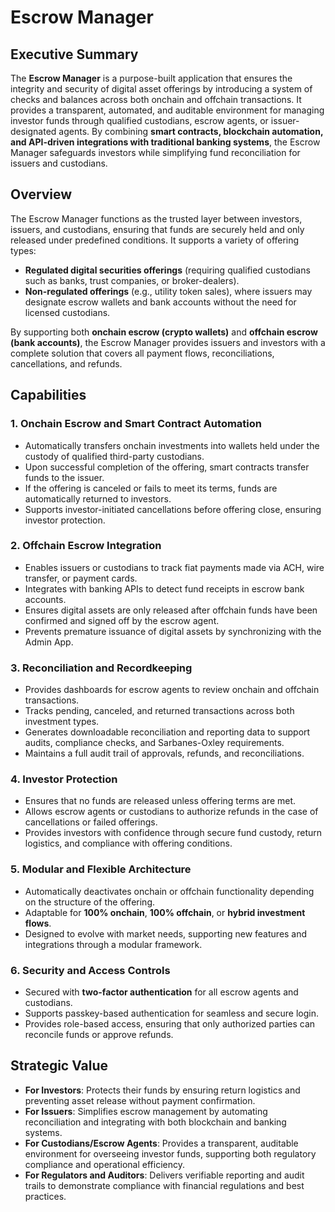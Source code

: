 # Escrow Manager

## Executive Summary

The **Escrow Manager** is a purpose-built application that ensures the integrity and security of digital asset offerings by introducing a system of checks and balances across both onchain and offchain transactions. It provides a transparent, automated, and auditable environment for managing investor funds through qualified custodians, escrow agents, or issuer-designated agents. By combining **smart contracts, blockchain automation, and API-driven integrations with traditional banking systems**, the Escrow Manager safeguards investors while simplifying fund reconciliation for issuers and custodians.

## Overview

The Escrow Manager functions as the trusted layer between investors, issuers, and custodians, ensuring that funds are securely held and only released under predefined conditions. It supports a variety of offering types:

- **Regulated digital securities offerings** (requiring qualified custodians such as banks, trust companies, or broker-dealers).
- **Non-regulated offerings** (e.g., utility token sales), where issuers may designate escrow wallets and bank accounts without the need for licensed custodians.

By supporting both **onchain escrow (crypto wallets)** and **offchain escrow (bank accounts)**, the Escrow Manager provides issuers and investors with a complete solution that covers all payment flows, reconciliations, cancellations, and refunds.

## Capabilities

### 1. Onchain Escrow and Smart Contract Automation

- Automatically transfers onchain investments into wallets held under the custody of qualified third-party custodians.
- Upon successful completion of the offering, smart contracts transfer funds to the issuer.
- If the offering is canceled or fails to meet its terms, funds are automatically returned to investors.
- Supports investor-initiated cancellations before offering close, ensuring investor protection.

### 2. Offchain Escrow Integration

- Enables issuers or custodians to track fiat payments made via ACH, wire transfer, or payment cards.
- Integrates with banking APIs to detect fund receipts in escrow bank accounts.
- Ensures digital assets are only released after offchain funds have been confirmed and signed off by the escrow agent.
- Prevents premature issuance of digital assets by synchronizing with the Admin App.

### 3. Reconciliation and Recordkeeping

- Provides dashboards for escrow agents to review onchain and offchain transactions.
- Tracks pending, canceled, and returned transactions across both investment types.
- Generates downloadable reconciliation and reporting data to support audits, compliance checks, and Sarbanes-Oxley requirements.
- Maintains a full audit trail of approvals, refunds, and reconciliations.

### 4. Investor Protection

- Ensures that no funds are released unless offering terms are met.
- Allows escrow agents or custodians to authorize refunds in the case of cancellations or failed offerings.
- Provides investors with confidence through secure fund custody, return logistics, and compliance with offering conditions.

### 5. Modular and Flexible Architecture

- Automatically deactivates onchain or offchain functionality depending on the structure of the offering.
- Adaptable for **100% onchain**, **100% offchain**, or **hybrid investment flows**.
- Designed to evolve with market needs, supporting new features and integrations through a modular framework.

### 6. Security and Access Controls

- Secured with **two-factor authentication** for all escrow agents and custodians.
- Supports passkey-based authentication for seamless and secure login.
- Provides role-based access, ensuring that only authorized parties can reconcile funds or approve refunds.

## Strategic Value

- **For Investors**: Protects their funds by ensuring return logistics and preventing asset release without payment confirmation.
- **For Issuers**: Simplifies escrow management by automating reconciliation and integrating with both blockchain and banking systems.
- **For Custodians/Escrow Agents**: Provides a transparent, auditable environment for overseeing investor funds, supporting both regulatory compliance and operational efficiency.
- **For Regulators and Auditors**: Delivers verifiable reporting and audit trails to demonstrate compliance with financial regulations and best practices.
